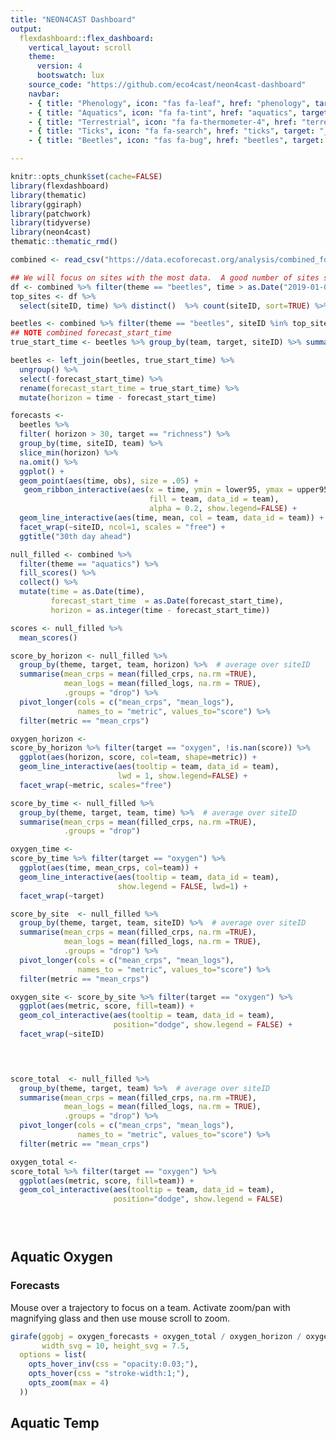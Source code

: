 ```yaml
---
title: "NEON4CAST Dashboard"
output:
  flexdashboard::flex_dashboard:
    vertical_layout: scroll
    theme: 
      version: 4
      bootswatch: lux
    source_code: "https://github.com/eco4cast/neon4cast-dashboard"
    navbar:
    - { title: "Phenology", icon: "fas fa-leaf", href: "phenology", target: "_blank"}
    - { title: "Aquatics", icon: "fa fa-tint", href: "aquatics", target: "_blank"}
    - { title: "Terrestrial", icon: "fa fa-thermometer-4", href: "terrestrial", target: "_blank"}
    - { title: "Ticks", icon: "fa fa-search", href: "ticks", target: "_blank"}
    - { title: "Beetles", icon: "fas fa-bug", href: "beetles", target: "_blank"}

---
```


```r
knitr::opts_chunk$set(cache=FALSE)
library(flexdashboard)
library(thematic)
library(ggiraph)
library(patchwork)
library(tidyverse)
library(neon4cast)
thematic::thematic_rmd()
```

```r
combined <- read_csv("https://data.ecoforecast.org/analysis/combined_forecasts_scores.csv.gz")
```

<!-- Heading 1: navbar -->


```r
## We will focus on sites with the most data.  A good number of sites stopped data collection during the pandemic, leaving teams without recent data to train on, and in many cases, without observations to score against.
df <- combined %>% filter(theme == "beetles", time > as.Date("2019-01-01"), !is.na(obs))
top_sites <- df %>% 
  select(siteID, time) %>% distinct()  %>% count(siteID, sort=TRUE) %>% pull(siteID) %>% head()

```


```r
beetles <- combined %>% filter(theme == "beetles", siteID %in% top_sites)
## NOTE combined forecast_start_time
true_start_time <- beetles %>% group_by(team, target, siteID) %>% summarise(true_start_time = min(time))

beetles <- left_join(beetles, true_start_time) %>% 
  ungroup() %>% 
  select(-forecast_start_time) %>%
  rename(forecast_start_time = true_start_time) %>%
  mutate(horizon = time - forecast_start_time)
```


```r
forecasts <-
  beetles %>%
  filter( horizon > 30, target == "richness") %>% 
  group_by(time, siteID, team) %>%
  slice_min(horizon) %>% 
  na.omit() %>%
  ggplot() +
  geom_point(aes(time, obs), size = .05) + 
   geom_ribbon_interactive(aes(x = time, ymin = lower95, ymax = upper95,
                               fill = team, data_id = team),
                               alpha = 0.2, show.legend=FALSE) +
  geom_line_interactive(aes(time, mean, col = team, data_id = team)) +
  facet_wrap(~siteID, ncol=1, scales = "free") + 
  ggtitle("30th day ahead")
```



```r
null_filled <- combined %>% 
  filter(theme == "aquatics") %>% 
  fill_scores() %>% 
  collect() %>% 
  mutate(time = as.Date(time), 
         forecast_start_time  = as.Date(forecast_start_time),
         horizon = as.integer(time - forecast_start_time))

scores <- null_filled %>%
  mean_scores()

```


```r
score_by_horizon <- null_filled %>%
  group_by(theme, target, team, horizon) %>%  # average over siteID
  summarise(mean_crps = mean(filled_crps, na.rm =TRUE),
            mean_logs = mean(filled_logs, na.rm = TRUE),
            .groups = "drop") %>%
  pivot_longer(cols = c("mean_crps", "mean_logs"), 
               names_to = "metric", values_to="score") %>%
  filter(metric == "mean_crps")

oxygen_horizon <- 
score_by_horizon %>% filter(target == "oxygen", !is.nan(score)) %>%
  ggplot(aes(horizon, score, col=team, shape=metric)) + 
  geom_line_interactive(aes(tooltip = team, data_id = team),
                        lwd = 1, show.legend=FALSE) + 
  facet_wrap(~metric, scales="free")

```


```r
score_by_time <- null_filled %>%
  group_by(theme, target, team, time) %>%  # average over siteID
  summarise(mean_crps = mean(filled_crps, na.rm =TRUE),
            .groups = "drop")

oxygen_time <- 
score_by_time %>% filter(target == "oxygen") %>% 
  ggplot(aes(time, mean_crps, col=team)) + 
  geom_line_interactive(aes(tooltip = team, data_id = team),
                        show.legend = FALSE, lwd=1) + 
  facet_wrap(~target)
```

```r
score_by_site  <- null_filled %>%
  group_by(theme, target, team, siteID) %>%  # average over siteID
  summarise(mean_crps = mean(filled_crps, na.rm =TRUE),
            mean_logs = mean(filled_logs, na.rm = TRUE),
            .groups = "drop") %>% 
  pivot_longer(cols = c("mean_crps", "mean_logs"), 
               names_to = "metric", values_to="score") %>%
  filter(metric == "mean_crps")

oxygen_site <- score_by_site %>% filter(target == "oxygen") %>%
  ggplot(aes(metric, score, fill=team)) + 
  geom_col_interactive(aes(tooltip = team, data_id = team),
                       position="dodge", show.legend = FALSE) + 
  facet_wrap(~siteID)


  
```

```r
score_total  <- null_filled %>%
  group_by(theme, target, team) %>%  # average over siteID
  summarise(mean_crps = mean(filled_crps, na.rm =TRUE),
            mean_logs = mean(filled_logs, na.rm = TRUE),
            .groups = "drop") %>% 
  pivot_longer(cols = c("mean_crps", "mean_logs"), 
               names_to = "metric", values_to="score") %>%
  filter(metric == "mean_crps")

oxygen_total <- 
score_total %>% filter(target == "oxygen") %>%
  ggplot(aes(metric, score, fill=team)) + 
  geom_col_interactive(aes(tooltip = team, data_id = team),
                       position="dodge", show.legend = FALSE)


  
```

Aquatic Oxygen {.tabset}
-------------------------------------

### Forecasts {data-height=2000 data.width=500}

Mouse over a trajectory to focus on a team. 
Activate zoom/pan with magnifying glass and then use mouse scroll to zoom.

```r
girafe(ggobj = oxygen_forecasts + oxygen_total / oxygen_horizon / oxygen_time, 
       width_svg = 10, height_svg = 7.5,
  options = list(
    opts_hover_inv(css = "opacity:0.03;"),
    opts_hover(css = "stroke-width:1;"),
    opts_zoom(max = 4)
  ))
```



Aquatic Temp {.tabset}
-------------------------------------
